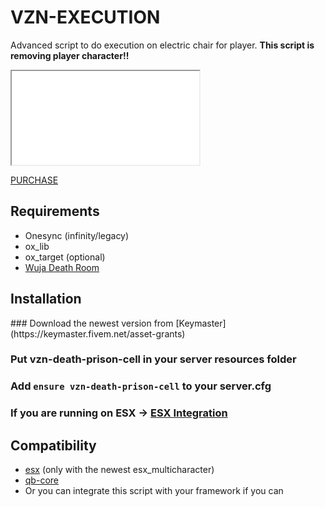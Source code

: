 
# VZN-EXECUTION

Advanced script to do execution on electric chair for player. **This script is removing player character!!**

<iframe
    className="aspect-video w-full"
    src={"https://www.youtube.com/embed/@TODO"}
    title="VZN Execution preview"
    allow="accelerometer; autoplay; clipboard-write; encrypted-media; gyroscope; picture-in-picture"
></iframe>

[PURCHASE](https://vzn-scripts.tebex.io/package/@TODO)

## Requirements

-   Onesync (infinity/legacy)
-   ox_lib
-   ox_target (optional)
-   [Wuja Death Room](https://wuja-maps.tebex.io/package/6312401)

## Installation

<Steps>
### Download the newest version from [Keymaster](https://keymaster.fivem.net/asset-grants)

### Put vzn-death-prison-cell in your server resources folder

### Add `ensure vzn-death-prison-cell` to your server.cfg

### If you are running on ESX -> [ESX Integration](./vzn-death-prison-cell/integration/esx.mdx)

</Steps>

## Compatibility

-   [esx](https://github.com/esx-framework/esx_core) (only with the newest esx_multicharacter)
-   [qb-core](https://github.com/qbcore-framework/qb-core)
-   Or you can integrate this script with your framework if you can
